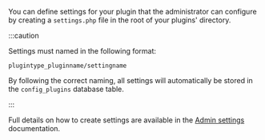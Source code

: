 <!-- markdownlint-disable first-line-heading -->
You can define settings for your plugin that the administrator can configure by creating a `settings.php` file in the root of your plugins' directory.

:::caution

Settings must named in the following format:

```
plugintype_pluginname/settingname
```

By following the correct naming, all settings will automatically be stored in the `config_plugins` database table.

:::

Full details on how to create settings are available in the [Admin settings](../other/admin-settings.md) documentation.
